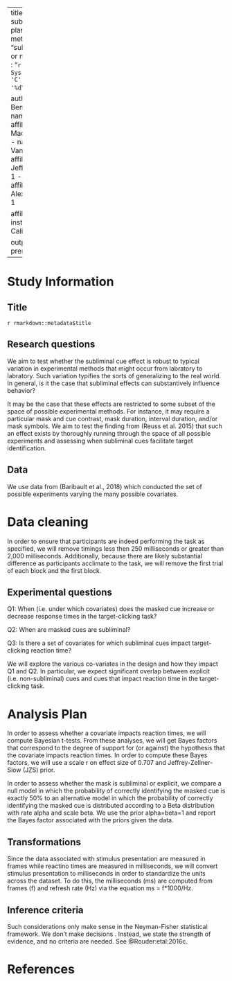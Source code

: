 ----
title           : "Robustness of the subliminal cue effect: A planned preregistered meta-analysis"
shorttitle      : "subliminal cues - rubust or not (interrobang)"
date            : "`r Sys.setlocale('LC_TIME', 'C'); format(Sys.time(), '%d\\\\. %B %Y')`"

author: 
  - name        : Stephen Bennett
    affiliation : 1
  - name        : Gabriel Estrella
    affiliation : 1
  - name        : Mac Strelioff
    affiliation : 1
  - name        : Joachim Vandekerckhove
    affiliation : 1
  - name        : Jeffrey Rouder
    affiliation : 1
  - name        : Colin Kuptiz
    affiliation : 1
  - name        : Alexander Etz
    affiliation : 1

affiliation:
  - id          : 1
    institution : University of California, Irvine
    
output: prereg::cos_prereg
---

# Study Information

## Title

`r rmarkdown::metadata$title`

## Research questions

We aim to test whether the subliminal cue effect is robust to typical variation in experimental methods that might occur from labratory to labratory. Such variation typifies the sorts of generalizing to the real world. In general, is it the case that subliminal effects can substantively influence behavior?

It may be the case that these effects are restricted to some subset of the space of possible experimental methods. For instance, it may require a particular mask and cue contrast, mask duration, interval duration, and/or mask symbols. We aim to test the finding from (Reuss et al. 2015) that such an effect exists by thoroughly running through the space of all possible experiments and assessing when subliminal cues facilitate target identification.

## Data

We use data from (Baribault et al., 2018) which conducted the set of possible experiments varying the many possible covariates.

# Data cleaning

In order to ensure that participants are indeed performing the task as specified, we will remove timings less then 250 milliseconds or greater than 2,000 milliseconds. Additionally, because there are likely substantial difference as participants acclimate to the task, we will remove the first trial of each block and the first block.


## Experimental questions

Q1: When (i.e. under which covariates) does the masked cue increase or decrease response times in the target-clicking task?

Q2: When are masked cues are subliminal?

Q3: Is there a set of covariates for which subliminal cues impact target-clicking reaction time?

We will explore the various co-variates in the design and how they impact Q1 and Q2. In particular, we expect significant overlap between explicit (i.e. non-subliminal) cues and cues that impact reaction time in the target-clicking task.


# Analysis Plan
<!-- You may describe one or more confirmatory analysis in this section. Remember, all analyses specified in this section must be reported in the final article, and any additional analyses must be clearly labeled as exploratory or hypothesis generating in the final paper. A confirmatory analysis plan must state up front which variables are predictors (independent) and which are the outcomes (dependent), otherwise it is an exploratory analysis.

You may describe exploratory analyses in this section, but a clear confirmatory analysis is required. An exploratory test is any test where a prediction is not made up front, or there are multiple possible tests that you are going to use. A statistically significant finding in an exploratory test is a great way to form a new confirmatory hypothesis, which could be registered at a later time.

To help you keep track of multiple analyses, you may label each for your reference. -->

In order to assess whether a covariate impacts reaction times, we will compute Bayesian t-tests. From these analyses, we will get Bayes factors that correspond to the degree of support for (or against) the hypothesis that the covariate impacts reaction times. In order to compute these Bayes factors, we will use a scale r on effect size of 0.707 and Jeffrey-Zellner-Siow (JZS) prior.

In order to assess whether the mask is subliminal or explicit, we compare a null model in which the probability of correctly identifying the masked cue is exactly 50% to an alternative model in which the probability of correctly identifying the masked cue is distributed according to a Beta distribution with rate alpha and scale beta. We use the prior alpha=beta=1 and report the Bayes factor associated with the priors given the data.

## Transformations
<!-- If you plan on transforming, centering, recoding the data, or will require a coding scheme for categorical variables, please describe that process. -->

Since the data associated with stimulus presentation are measured in frames while reactino times are measured in milliseconds, we will convert stimulus presentation to milliseconds in order to standardize the units across the dataset. To do this, the milliseconds (ms) are computed from frames (f) and refresh rate (Hz) via the equation ms = f*1000/Hz.

## Inference criteria
<!-- What criteria will you use to make inferences? Please describe the information you'll use (e.g. p-values, Bayes factors, specific model fit indices), as well as cut-off criterion, where appropriate. Will you be using one or two tailed tests for each of your analyses? If you are comparing multiple conditions or testing multiple hypotheses, will you account for this? -->

Such considerations only make sense in the Neyman-Fisher statistical framework.  We don't make decisions .  Instead, we state the strength of evidence, and no criteria are needed.  See @Rouder:etal:2016c.

## 
\vspace{-2pc}
\setlength{\parindent}{-0.5in}
\setlength{\leftskip}{-1in}
\setlength{\parskip}{8pt}
\noindent

# References
